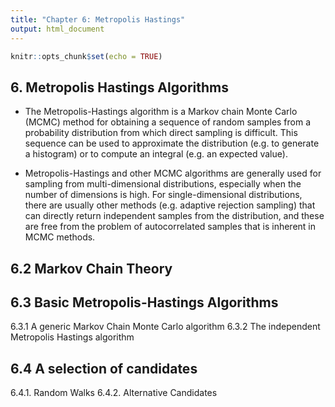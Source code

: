 ---
title: "Chapter 6: Metropolis Hastings"
output: html_document
---

```{r setup, include=FALSE}
knitr::opts_chunk$set(echo = TRUE)
```

## 6. Metropolis Hastings Algorithms

* The Metropolis-Hastings algorithm is a Markov chain Monte Carlo (MCMC) method for obtaining a sequence of random samples from a probability distribution from which direct sampling is difficult. This sequence can be used to approximate the distribution (e.g. to generate a histogram) or to compute an integral (e.g. an expected value). 

* Metropolis-Hastings and other MCMC algorithms are generally used for sampling from multi-dimensional distributions, especially when the number of dimensions is high. For single-dimensional distributions, there are usually other methods (e.g. adaptive rejection sampling) that can directly return independent samples from the distribution, and these are free from the problem of autocorrelated samples that is inherent in MCMC methods.


## 6.2 Markov Chain Theory


## 6.3 Basic Metropolis-Hastings Algorithms

 6.3.1 A generic Markov Chain Monte Carlo algorithm
 6.3.2 The independent Metropolis Hastings algorithm

## 6.4 A selection of candidates
 6.4.1. Random Walks
 6.4.2. Alternative Candidates
